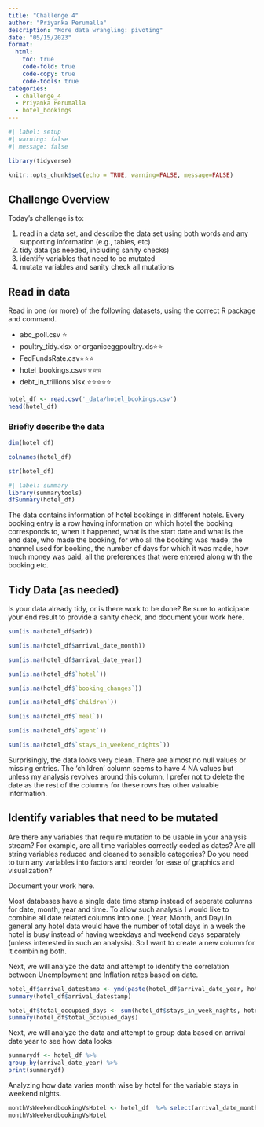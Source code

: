 ```yaml
---
title: "Challenge 4"
author: "Priyanka Perumalla"
description: "More data wrangling: pivoting"
date: "05/15/2023"
format:
  html:
    toc: true
    code-fold: true
    code-copy: true
    code-tools: true
categories:
  - challenge_4
  - Priyanka Perumalla
  - hotel_bookings
---
```


```r
#| label: setup
#| warning: false
#| message: false

library(tidyverse)

knitr::opts_chunk$set(echo = TRUE, warning=FALSE, message=FALSE)
```

## Challenge Overview

Today's challenge is to:

1)  read in a data set, and describe the data set using both words and any supporting information (e.g., tables, etc)
2)  tidy data (as needed, including sanity checks)
3)  identify variables that need to be mutated
4)  mutate variables and sanity check all mutations

## Read in data

Read in one (or more) of the following datasets, using the correct R package and command.

-   abc_poll.csv ⭐
-   poultry_tidy.xlsx or organiceggpoultry.xls⭐⭐
-   FedFundsRate.csv⭐⭐⭐
-   hotel_bookings.csv⭐⭐⭐⭐
-   debt_in_trillions.xlsx ⭐⭐⭐⭐⭐

```r

hotel_df <- read.csv('_data/hotel_bookings.csv')
head(hotel_df)
```

### Briefly describe the data

```r
dim(hotel_df)
```

```r
colnames(hotel_df)
```

```r
str(hotel_df)
```


```r
#| label: summary
library(summarytools)
dfSummary(hotel_df)
```

The data contains information of hotel bookings in different hotels. Every booking entry is a row having information on which hotel the booking corresponds to, when it happened, what is the start date and what is the end date, who made the booking, for who all the booking was made, the channel used for booking, the number of days for which it was made, how much money was paid, all the preferences that were entered along with the booking etc. 


## Tidy Data (as needed)

Is your data already tidy, or is there work to be done? Be sure to anticipate your end result to provide a sanity check, and document your work here.

```r
sum(is.na(hotel_df$adr))
```

```r
sum(is.na(hotel_df$arrival_date_month))
```

```r
sum(is.na(hotel_df$arrival_date_year))
```

```r
sum(is.na(hotel_df$`hotel`))
```

```r
sum(is.na(hotel_df$`booking_changes`))
```

```r
sum(is.na(hotel_df$`children`))
```

```r
sum(is.na(hotel_df$`meal`))
```

```r
sum(is.na(hotel_df$`agent`))
```

```r
sum(is.na(hotel_df$`stays_in_weekend_nights`))
```

Surprisingly, the data looks very clean. There are almost no null values or missing entries. The 'children' column seems to have 4 NA values but unless my analysis revolves around this column, I prefer not to delete the date as the rest of the columns for these rows has other valuable information. 


## Identify variables that need to be mutated

Are there any variables that require mutation to be usable in your analysis stream? For example, are all time variables correctly coded as dates? Are all string variables reduced and cleaned to sensible categories? Do you need to turn any variables into factors and reorder for ease of graphics and visualization?

Document your work here.


Most databases have a single date time stamp instead of seperate columns for date, month, year and time. To allow such analysis I would like to combine all date related columns into one. ( Year, Month, and Day).In general any hotel data would have the number of total days in a week the hotel is busy instead of having weekdays and weekend days separately (unless interested in such an analysis). So I want to create a new column for it combining both.

Next, we will analyze the data and attempt to identify the correlation between Unemployment and Inflation rates based on date.

```r
hotel_df$arrival_datestamp <- ymd(paste(hotel_df$arrival_date_year, hotel_df$arrival_date_month, hotel_df$arrival_date_day_of_month,  sep = "-"))
summary(hotel_df$arrival_datestamp)
```
```r
hotel_df$total_occupied_days <- sum(hotel_df$stays_in_week_nights, hotel_df$stays_in_weekend_nights)
summary(hotel_df$total_occupied_days)
```


Next, we will analyze the data and attempt to group data based on arrival date year to see how data looks
```r
summarydf <- hotel_df %>%
group_by(arrival_date_year) %>%
print(summarydf)
```
Analyzing how data varies month wise by hotel for the variable stays in weekend nights.
```r
monthVsWeekendbookingVsHotel <- hotel_df  %>% select(arrival_date_month,stays_in_weekend_nights, hotel)
monthVsWeekendbookingVsHotel
```
